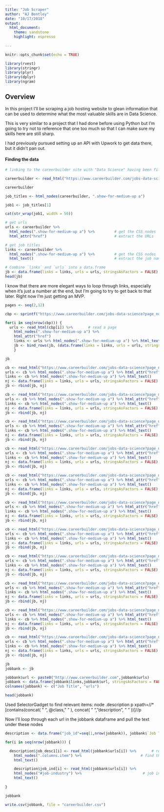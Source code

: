 ```yaml
---
title: "Job Scraper"
author: "AJ Bentley"
date: "10/17/2018"
output:
  html_document:
    theme: sandstone
    highlight: espresso
  
---
```


```r
knitr::opts_chunk$set(echo = TRUE)

library(rvest)
library(stringr)
library(plyr)
library(dplyr)
library(ngram)
```

## Overview

In this project I'll be scraping a job hosting website to glean information that can be used to determine what the most valuable skills are in Data Science.

This is very similar to a project that I had done before using Python but I'm going to try not to reference that one too much so that I can make sure my skills here are still sharp.

I had previously pursued setting up an API with Upwork to get data there, but it didn't pan out.

#### Finding the data

```r

# linking to the careerbuilder site with "Data Science" having been filled into the keyword space on the initial space.

careerbuilder <- read_html("https://www.careerbuilder.com/jobs-data-science?keywords=Data+Science&location=")

careerbuilder
```


```r

job_titles <- html_nodes(careerbuilder, ".show-for-medium-up a")

job1 <- job_titles[1]

cat(str_wrap(job1, width = 50))

```


```r

# get urls
urls <- careerbuilder %>% 
  html_nodes(".show-for-medium-up a") %>%         # get the CSS nodes
  html_attr("href")                               # extract the URLs

# get job titles
links <- careerbuilder %>% 
  html_nodes(".show-for-medium-up a") %>%         # get the CSS nodes
  html_text()                                     # extract the job name

# Combine `links` and `urls` into a data.frame
jb <- data.frame(links = links, urls = urls, stringsAsFactors = FALSE)
head(jb)


```

I know that there are more elegant ways to loop through links, especially when it's just a number at the end, but I'm going to try to get back to that later. Right now I'm just getting an MVP.

```r

pages <- seq(2,12)

cbp <- sprintf("https://www.careerbuilder.com/jobs-data-science?page_number=%s",pages)

for(i in seq(nrow(cbp))) {
  urls <- read_html(cbp[i]) %>%       # read a page
    html_nodes(".show-for-medium-up a") %>% 
    html_attr("href") 
    links <- urls %>% html_nodes(".show-for-medium-up a") %>% html_text()
    jb <- bind_rows(jb, (data.frame(links = links, urls = urls, stringsAsFactors = FALSE)))
    }

jb

```


```r
cb <- read_html("https://www.careerbuilder.com/jobs-data-science?page_number=2")
urls <- cb %>% html_nodes(".show-for-medium-up a") %>% html_attr("href") 
links <- cb %>% html_nodes(".show-for-medium-up a") %>% html_text()
nj <- data.frame(links = links, urls = urls, stringsAsFactors = FALSE)
jb <- rbind(jb, nj)

cb <- read_html("https://www.careerbuilder.com/jobs-data-science?page_number=3")
urls <- cb %>% html_nodes(".show-for-medium-up a") %>% html_attr("href") 
links <- cb %>% html_nodes(".show-for-medium-up a") %>% html_text()
nj <- data.frame(links = links, urls = urls, stringsAsFactors = FALSE)
jb <- rbind(jb, nj)

cb <- read_html("https://www.careerbuilder.com/jobs-data-science?page_number=4")
urls <- cb %>% html_nodes(".show-for-medium-up a") %>% html_attr("href") 
links <- cb %>% html_nodes(".show-for-medium-up a") %>% html_text()
nj <- data.frame(links = links, urls = urls, stringsAsFactors = FALSE)
jb <- rbind(jb, nj)

cb <- read_html("https://www.careerbuilder.com/jobs-data-science?page_number=5")
urls <- cb %>% html_nodes(".show-for-medium-up a") %>% html_attr("href") 
links <- cb %>% html_nodes(".show-for-medium-up a") %>% html_text()
nj <- data.frame(links = links, urls = urls, stringsAsFactors = FALSE)
jb <- rbind(jb, nj)

cb <- read_html("https://www.careerbuilder.com/jobs-data-science?page_number=6")
urls <- cb %>% html_nodes(".show-for-medium-up a") %>% html_attr("href") 
links <- cb %>% html_nodes(".show-for-medium-up a") %>% html_text()
nj <- data.frame(links = links, urls = urls, stringsAsFactors = FALSE)
jb <- rbind(jb, nj)

cb <- read_html("https://www.careerbuilder.com/jobs-data-science?page_number=7")
urls <- cb %>% html_nodes(".show-for-medium-up a") %>% html_attr("href") 
links <- cb %>% html_nodes(".show-for-medium-up a") %>% html_text()
nj <- data.frame(links = links, urls = urls, stringsAsFactors = FALSE)
jb <- rbind(jb, nj)

cb <- read_html("https://www.careerbuilder.com/jobs-data-science?page_number=8")
urls <- cb %>% html_nodes(".show-for-medium-up a") %>% html_attr("href") 
links <- cb %>% html_nodes(".show-for-medium-up a") %>% html_text()
nj <- data.frame(links = links, urls = urls, stringsAsFactors = FALSE)
jb <- rbind(jb, nj)

cb <- read_html("https://www.careerbuilder.com/jobs-data-science?page_number=9")
urls <- cb %>% html_nodes(".show-for-medium-up a") %>% html_attr("href") 
links <- cb %>% html_nodes(".show-for-medium-up a") %>% html_text()
nj <- data.frame(links = links, urls = urls, stringsAsFactors = FALSE)
jb <- rbind(jb, nj)

cb <- read_html("https://www.careerbuilder.com/jobs-data-science?page_number=10")
urls <- cb %>% html_nodes(".show-for-medium-up a") %>% html_attr("href") 
links <- cb %>% html_nodes(".show-for-medium-up a") %>% html_text()
nj <- data.frame(links = links, urls = urls, stringsAsFactors = FALSE)
jb <- rbind(jb, nj)

cb <- read_html("https://www.careerbuilder.com/jobs-data-science?page_number=11")
urls <- cb %>% html_nodes(".show-for-medium-up a") %>% html_attr("href") 
links <- cb %>% html_nodes(".show-for-medium-up a") %>% html_text()
nj <- data.frame(links = links, urls = urls, stringsAsFactors = FALSE)
jb <- rbind(jb, nj)

cb <- read_html("https://www.careerbuilder.com/jobs-data-science?page_number=12")
urls <- cb %>% html_nodes(".show-for-medium-up a") %>% html_attr("href") 
links <- cb %>% html_nodes(".show-for-medium-up a") %>% html_text()
nj <- data.frame(links = links, urls = urls, stringsAsFactors = FALSE)
jb <- rbind(jb, nj)

```

```r
jb
jobbank <- jb

jobbank$url <- paste0("http://www.careerbuilder.com",jobbank$urls)
jobbank <- data.frame(jobbank$links,jobbank$url, stringsAsFactors = FALSE)
colnames(jobbank) <- c("Job Title", "urls")

head(jobbank)

```

Used SelectorGadget to find relevant items:
node  .description p
xpath=//*[contains(concat( " ", @class, " " ), concat( " ", "description", " " ))]//p

Now I'll loop through each url in the jobbank dataframe and pull the text under these nodes

```r

description <- data.frame("job_id"=seq(1,nrow(jobbank)), jobbank$`Job Title`,"job_desc1" = seq(1,nrow(jobbank)), "job_ind" = seq(1,nrow(jobbank)), jobbank$urls, stringsAsFactors = FALSE)

for(i in seq(nrow(jobbank))) {

  description$job_desc1[i] <- read_html(jobbank$urls[i]) %>%       # read a page
    html_nodes(".columns.item") %>%                           # find the text
    html_text()  

    description$job_ind[i] <- read_html(jobbank$urls[i]) %>%   
    html_nodes("#job-industry") %>%                            # job industry
    html_text()               
            
}    

jobbank
```

```r

write.csv(jobbank, file = "careerbuilder.csv")

```

